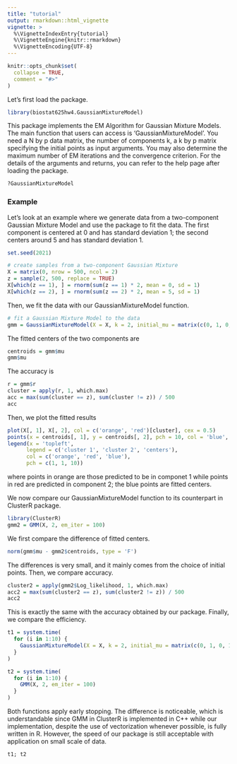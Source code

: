 ```yaml
---
title: "tutorial"
output: rmarkdown::html_vignette
vignette: >
  %\VignetteIndexEntry{tutorial}
  %\VignetteEngine{knitr::rmarkdown}
  %\VignetteEncoding{UTF-8}
---
```


```r
knitr::opts_chunk$set(
  collapse = TRUE,
  comment = "#>"
)
```

Let's first load the package.
```r
library(biostat625hw4.GaussianMixtureModel)
```
This package implements the EM Algorithm for Gaussian Mixture Models. The main function that users can access is 'GaussianMixtureModel'. You need a N by p data matrix, the number of components k, a k by p matrix specifying the initial points as input arguments. You may also determine the maximum number of EM iterations and the convergence criterion. For the details of the arguments and returns, you can refer to the help page after loading the package.
```r
?GaussianMixtureModel
```


### Example
Let's look at an example where we generate data from a two-component Gaussian Mixture Model and use the package to fit the data. The first component is centered at 0 and has standard deviation 1; the second centers around 5 and has standard deviation 1. 
```r
set.seed(2021)

# create samples from a two-component Gaussian Mixture
X = matrix(0, nrow = 500, ncol = 2)
z = sample(2, 500, replace = TRUE)
X[which(z == 1), ] = rnorm(sum(z == 1) * 2, mean = 0, sd = 1)
X[which(z == 2), ] = rnorm(sum(z == 2) * 2, mean = 5, sd = 1)
```
Then, we fit the data with our GaussianMixtureModel function.
```r
# fit a Gaussian Mixture Model to the data
gmm = GaussianMixtureModel(X = X, k = 2, initial_mu = matrix(c(0, 1, 0, 1), nrow = 2, ncol = 2), max_iter = 100, tol = 1e-8)
```
The fitted centers of the two components are
```r
centroids = gmm$mu
gmm$mu
```
The accuracy is
```r
r = gmm$r
cluster = apply(r, 1, which.max)
acc = max(sum(cluster == z), sum(cluster != z)) / 500
acc
```
Then, we plot the fitted results
```r
plot(X[, 1], X[, 2], col = c('orange', 'red')[cluster], cex = 0.5)
points(x = centroids[, 1], y = centroids[, 2], pch = 10, col = 'blue', cex = 2)
legend(x = 'topleft',
      legend = c('cluster 1', 'cluster 2', 'centers'),
      col = c('orange', 'red', 'blue'),
      pch = c(1, 1, 10))
```

where points in orange are those predicted to be in componet 1 while points in red are predicted in component 2; the blue points are fitted centers. 

We now compare our GaussianMixtureModel function to its counterpart in ClusterR package.
```r
library(ClusterR)
gmm2 = GMM(X, 2, em_iter = 100)
```
We first compare the difference of fitted centers.
```r
norm(gmm$mu - gmm2$centroids, type = 'F')
```
The differences is very small, and it mainly comes from the choice of initial points. 
Then, we compare accuracy.
```r
cluster2 = apply(gmm2$Log_likelihood, 1, which.max)
acc2 = max(sum(cluster2 == z), sum(cluster2 != z)) / 500
acc2
```
This is exactly the same with the accuracy obtained by our package. 
Finally, we compare the efficiency.
```r
t1 = system.time(
  for (i in 1:10) {
    GaussianMixtureModel(X = X, k = 2, initial_mu = matrix(c(0, 1, 0, 1), nrow = 2, ncol = 2), max_iter = 100, tol = 1e-8)
  }
)

t2 = system.time(
  for (i in 1:10) {
    GMM(X, 2, em_iter = 100)
  }
)
```
Both functions apply early stopping. The difference is noticeable, which is understandable since GMM in ClusterR is implemented in C++ while our implementation, despite the use of vectorization whenever possible, is fully written in R. However, the speed of our package is still acceptable with application on small scale of data. 
```r
t1; t2
```
